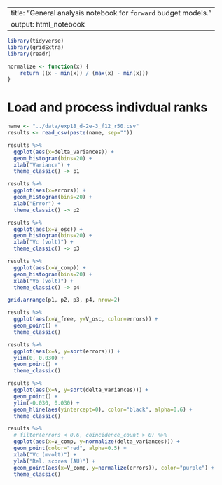
---
title: "General analysis notebook for `forward` budget models."
output: html_notebook
---

```r
library(tidyverse)
library(gridExtra)
library(readr)

normalize <- function(x) {
    return ((x - min(x)) / (max(x) - min(x)))
}
```

# Load and process indivdual ranks

```r
name <- "../data/exp18_d-2e-3_f12_r50.csv"
results <- read_csv(paste(name, sep=""))
```


```r
results %>% 
  ggplot(aes(x=delta_variances)) +
  geom_histogram(bins=20) + 
  xlab("Variance") +
  theme_classic() -> p1

results %>% 
  ggplot(aes(x=errors)) +
  geom_histogram(bins=20) + 
  xlab("Error") +
  theme_classic() -> p2

results %>% 
  ggplot(aes(x=V_osc)) +
  geom_histogram(bins=20) +
  xlab("Vc (volt)") +
  theme_classic() -> p3

results %>% 
  ggplot(aes(x=V_comp)) +
  geom_histogram(bins=20) +
  xlab("Vo (volt)") +
  theme_classic() -> p4

grid.arrange(p1, p2, p3, p4, nrow=2)
```


```r
results %>% 
  ggplot(aes(x=V_free, y=V_osc, color=errors)) +
  geom_point() + 
  theme_classic()
```


```r
results %>% 
  ggplot(aes(x=N, y=sort(errors))) +
  ylim(0, 0.030) +
  geom_point() + 
  theme_classic()
```

```r
results %>% 
  ggplot(aes(x=N, y=sort(delta_variances))) +
  geom_point() + 
  ylim(-0.030, 0.030) +
  geom_hline(aes(yintercept=0), color="black", alpha=0.6) +
  theme_classic()
```


```r
results %>% 
  # filter(errors < 0.6, coincidence_count > 0) %>%
  ggplot(aes(x=V_comp, y=normalize(delta_variances))) +
  geom_point(color="red", alpha=0.5) + 
  xlab("Vc (mvolt)") +
  ylab("Rel. scores (AU)") +
  geom_point(aes(x=V_comp, y=normalize(errors)), color="purple") + 
  theme_classic()
```

